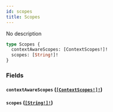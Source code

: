 ```yaml
---
id: scopes
title: Scopes
---
```


No description

```graphql
type Scopes {
  contextAwareScopes: [ContextScopes!]!
  scopes: [String!]!
}
```

### Fields

#### `contextAwareScopes` ([`[ContextScopes!]!`](/graphql/objects/context-scopes))

#### `scopes` ([`[String!]!`](/graphql/scalars/string))
